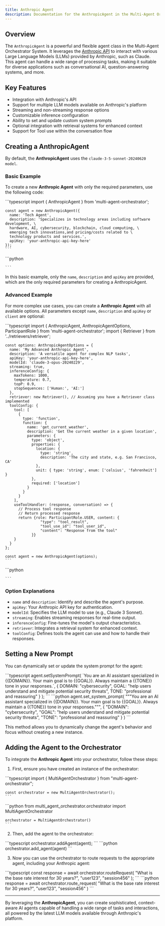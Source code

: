 ```yaml
---
title: Anthropic Agent
description: Documentation for the AnthropicAgent in the Multi-Agent Orchestrator
---
```

## Overview

The `AnthropicAgent` is a powerful and flexible agent class in the Multi-Agent Orchestrator System.
It leverages the [Anthropic API](https://docs.anthropic.com/en/api/getting-started) to interact with various Large Language Models (LLMs) provided by Anthropic, such as Claude.
This agent can handle a wide range of processing tasks, making it suitable for diverse applications such as conversational AI, question-answering systems, and more.

## Key Features

- Integration with Anthropic's API
- Support for multiple LLM models available on Anthropic's platform
- Streaming and non-streaming response options
- Customizable inference configuration
- Ability to set and update custom system prompts
- Optional integration with retrieval systems for enhanced context
- Support for Tool use within the conversation flow

## Creating a AnthropicAgent

By default, the **AnthropicAgent** uses the `claude-3-5-sonnet-20240620 model`.

### Basic Example

To create a new **Anthropic Agent** with only the required parameters, use the following code:


<Tabs syncKey="runtime">
  <TabItem label="TypeScript" icon="seti:typescript" color="blue">
    ```typescript
    import { AnthropicAgent } from 'multi-agent-orchestrator';

    const agent = new AnthropicAgent({
      name: 'Tech Agent',
      description: 'Specializes in technology areas including software development, \
      hardware, AI, cybersecurity, blockchain, cloud computing, \
      emerging tech innovations,and pricing/costs related to \
      technology products and services.',
      apiKey: 'your-anthropic-api-key-here'
    });
    ```
  </TabItem>
  <TabItem label="Python" icon="seti:python">
    ```python

    ```
  </TabItem>
</Tabs>

In this basic example, only the `name`, `description` and `apiKey` are provided, which are the only required parameters for creating a AnthropicAgent.

### Advanced Example

For more complex use cases, you can create a **Anthropic Agent** with all available options. All parameters except `name`, `description` and `apiKey` or `client` are optional:

<Tabs syncKey="runtime">
  <TabItem label="TypeScript" icon="seti:typescript" color="blue">
    ```typescript
    import { AnthropicAgent, AnthropicAgentOptions, ParticipantRole } from 'multi-agent-orchestrator';
    import { Retriever } from '../retrievers/retriever';

    const options: AnthropicAgentOptions = {
      name: 'My Advanced Anthropic Agent',
      description: 'A versatile agent for complex NLP tasks',
      apiKey: 'your-anthropic-api-key-here',
      modelId: 'claude-3-opus-20240229',
      streaming: true,
      inferenceConfig: {
        maxTokens: 1000,
        temperature: 0.7,
        topP: 0.9,
        stopSequences: ['Human:', 'AI:']
      },
      retriever: new Retriever(), // Assuming you have a Retriever class implemented
      toolConfig: {
        tool: [
          {
            type: 'function',
            function: {
              name: 'get_current_weather',
              description: 'Get the current weather in a given location',
              parameters: {
                type: 'object',
                properties: {
                  location: {
                    type: 'string',
                    description: 'The city and state, e.g. San Francisco, CA'
                  },
                  unit: { type: 'string', enum: ['celsius', 'fahrenheit'] }
                },
                required: ['location']
              }
            }
          }
        ],
        useToolHandler: (response, conversation) => {
          // Process tool response
          // Return processed response
          return {role: ParticipantRole.USER, content: {
                    "type": "tool_result",
                    "tool_use_id": "tool_user_id",
                    "content": "Response from the tool"
                }}
        }
      }
    };

    const agent = new AnthropicAgent(options);
    ```
  </TabItem>
  <TabItem label="Python" icon="seti:python">
    ```python

    ```
  </TabItem>
</Tabs>

### Option Explanations

- `name` and `description`: Identify and describe the agent's purpose.
- `apiKey`: Your Anthropic API key for authentication.
- `modelId`: Specifies the LLM model to use (e.g., Claude 3 Sonnet).
- `streaming`: Enables streaming responses for real-time output.
- `inferenceConfig`: Fine-tunes the model's output characteristics.
- `retriever`: Integrates a retrieval system for enhanced context.
- `toolConfig`: Defines tools the agent can use and how to handle their responses.

## Setting a New Prompt

You can dynamically set or update the system prompt for the agent:

<Tabs syncKey="runtime">
  <TabItem label="TypeScript" icon="seti:typescript" color="blue">
    ```typescript
    agent.setSystemPrompt(
      `You are an AI assistant specialized in {{DOMAIN}}.
       Your main goal is to {{GOAL}}.
       Always maintain a {{TONE}} tone in your responses.`,
      {
        DOMAIN: "cybersecurity",
        GOAL: "help users understand and mitigate potential security threats",
        TONE: "professional and reassuring"
      }
    );
    ```
  </TabItem>
  <TabItem label="Python" icon="seti:python">
    ```python
    agent.set_system_prompt(
        """You are an AI assistant specialized in {{DOMAIN}}.
           Your main goal is to {{GOAL}}.
           Always maintain a {{TONE}} tone in your responses.""",
        {
            "DOMAIN": "cybersecurity",
            "GOAL": "help users understand and mitigate potential security threats",
            "TONE": "professional and reassuring"
        }
    )
    ```
  </TabItem>
</Tabs>

This method allows you to dynamically change the agent's behavior and focus without creating a new instance.

## Adding the Agent to the Orchestrator

To integrate the **Anthropic Agent** into your orchestrator, follow these steps:

1. First, ensure you have created an instance of the orchestrator:

<Tabs syncKey="runtime">
  <TabItem label="TypeScript" icon="seti:typescript" color="blue">
    ```typescript
    import { MultiAgentOrchestrator } from "multi-agent-orchestrator";

    const orchestrator = new MultiAgentOrchestrator();
    ```
  </TabItem>
  <TabItem label="Python" icon="seti:python">
    ```python
    from multi_agent_orchestrator.orchestrator import MultiAgentOrchestrator

    orchestrator = MultiAgentOrchestrator()
    ```
  </TabItem>
</Tabs>

2. Then, add the agent to the orchestrator:

<Tabs syncKey="runtime">
  <TabItem label="TypeScript" icon="seti:typescript" color="blue">
    ```typescript
    orchestrator.addAgent(agent);
    ```
  </TabItem>
  <TabItem label="Python" icon="seti:python">
    ```python
    orchestrator.add_agent(agent)
    ```
  </TabItem>
</Tabs>

3. Now you can use the orchestrator to route requests to the appropriate agent, including your Anthropic agent:

<Tabs syncKey="runtime">
  <TabItem label="TypeScript" icon="seti:typescript" color="blue">
    ```typescript
    const response = await orchestrator.routeRequest(
      "What is the base rate interest for 30 years?",
      "user123",
      "session456"
    );
    ```
  </TabItem>
  <TabItem label="Python" icon="seti:python">
    ```python
    response = await orchestrator.route_request(
        "What is the base rate interest for 30 years?",
        "user123",
        "session456"
    )
    ```
  </TabItem>
</Tabs>

---

By leveraging the **AnthropicAgent**, you can create sophisticated, context-aware AI agents capable of handling a wide range of tasks and interactions, all powered by the latest LLM models available through Anthropic's platform.
